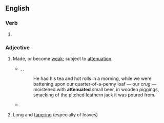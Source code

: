 ==English==

===Verb===
{{head|en|verb form}}

# {{en-past of|attenuate}}

===Adjective===
{{en-adj}}

# Made, or become [[weak]]; subject to [[attenuation]].
#* {{rfdate|en}}, {{w|Charles Lamb}}, ''{{w|Essays of Elia}}''
#*: He had his tea and hot rolls in a morning, while we were battening upon our quarter-of-a-penny loaf&nbsp;— our ''crug'' — moistened with '''attenuated''' small beer, in wooden piggings, smacking of the pitched leathern jack it was poured from.
#* {{quote-book|en|year=1835| author=[[s:Author:William Gilmore Simms|William Gilmore Simms]]| title=[[s:The Partisan|The Partisan]]| publisher=Harper| section=[[s:The Partisan/XII|Chapter XI]]| page=[[s:Page:The Partisan, v1.djvu/131|140]]| passage=She had become spiritualized in mind, even as she had grown '''attenuated''' in person.}}
# {{lb|en|botany}} Long and [[tapering]] (especially of leaves)